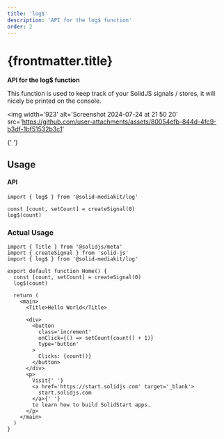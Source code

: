 ```yaml
---
title: 'log$'
description: 'API for the log$ function'
order: 2
---
```


# {frontmatter.title}

**API for the log$ function**

This function is used to keep track of your SolidJS signals / stores, it will nicely be printed on the console.

<img
  width='923'
  alt='Screenshot 2024-07-24 at 21 50 20'
  src='https://github.com/user-attachments/assets/80054efb-844d-4fc9-b3df-1bf51532b3c1'
>
  {' '}
</img>

## Usage

#### API

```tsx
import { log$ } from '@solid-mediakit/log'

const [count, setCount] = createSignal(0)
log$(count)
```

### Actual Usage

```tsx
import { Title } from '@solidjs/meta'
import { createSignal } from 'solid-js'
import { log$ } from '@solid-mediakit/log'

export default function Home() {
  const [count, setCount] = createSignal(0)
  log$(count)

  return (
    <main>
      <Title>Hello World</Title>

      <div>
        <button
          class='increment'
          onClick={() => setCount(count() + 1)}
          type='button'
        >
          Clicks: {count()}
        </button>
      </div>
      <p>
        Visit{' '}
        <a href='https://start.solidjs.com' target='_blank'>
          start.solidjs.com
        </a>{' '}
        to learn how to build SolidStart apps.
      </p>
    </main>
  )
}
```
